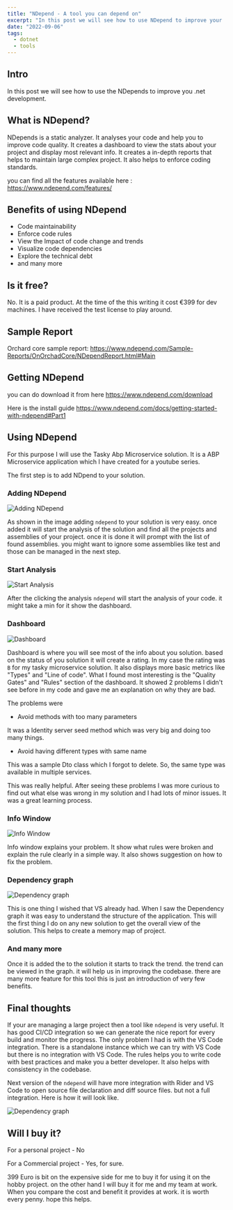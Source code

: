 ```yaml
---
title: "NDepend - A tool you can depend on"
excerpt: "In this post we will see how to use NDepend to improve your .net development."
date: "2022-09-06"
tags:
  - dotnet
  - tools
---
```


<YoutubeVideo videoId={props.videoId} />

<TOCInline toc={props.toc} asDisclosure />

## Intro

In this post we will see how to use the NDepends to improve you .net development.

## What is NDepend?

NDepends is a static analyzer. It analyses your code and help you to improve code quality. It creates a dashboard to view the stats about your project and display most relevant info. It creates a in-depth reports that helps to maintain large complex project. It also helps to enforce coding standards.

you can find all the features available here : https://www.ndepend.com/features/

## Benefits of using NDepend

- Code maintainability
- Enforce code rules
- View the Impact of code change and trends
- Visualize code dependencies
- Explore the technical debt
- and many more

## Is it free?

No. It is a paid product. At the time of the this writing it cost €399 for dev machines. I have received the test license to play around.

## Sample Report

Orchard core sample report: https://www.ndepend.com/Sample-Reports/OnOrchadCore/NDependReport.html#Main

## Getting NDepend

you can do download it from here https://www.ndepend.com/download

Here is the install guide https://www.ndepend.com/docs/getting-started-with-ndepend#Part1

## Using NDepend

For this purpose I will use the Tasky Abp Microservice solution. It is a ABP Microservice application which I have created for a youtube series.

The first step is to add NDpend to your solution.

### Adding NDepend

![Adding NDepend](https://raw.githubusercontent.com/antosubash/images/main/assets/posts/ndepend/ndepend1.png)

As shown in the image adding `ndepend` to your solution is very easy. once added it will start the analysis of the solution and find all the projects and assemblies of your project. once it is done it will prompt with the list of found assemblies. you might want to ignore some assemblies like test and those can be managed in the next step.

### Start Analysis

![Start Analysis](https://raw.githubusercontent.com/antosubash/images/main/assets/posts/ndepend/ndepend2.png)

After the clicking the analysis `ndepend` will start the analysis of your code. it might take a min for it show the dashboard.

### Dashboard

![Dashboard](https://raw.githubusercontent.com/antosubash/images/main/assets/posts/ndepend/ndepend3.png)

Dashboard is where you will see most of the info about you solution. based on the status of you solution it will create a rating. In my case the rating was `B` for my tasky microservice solution. It also displays more basic metrics like "Types" and "Line of code". What I found most interesting is the "Quality Gates" and "Rules" section of the dashboard. It showed 2 problems I didn't see before in my code and gave me an explanation on why they are bad.

The problems were

- Avoid methods with too many parameters

It was a Identity server seed method which was very big and doing too many things.

- Avoid having different types with same name

This was a sample Dto class which I forgot to delete. So, the same type was available in multiple services.

This was really helpful. After seeing these problems I was more curious to find out what else was wrong in my solution and I had lots of minor issues. It was a great learning process.

### Info Window

![Info Window](https://raw.githubusercontent.com/antosubash/images/main/assets/posts/ndepend/ndepend4.png)

Info window explains your problem. It show what rules were broken and explain the rule clearly in a simple way. It also shows suggestion on how to fix the problem.

### Dependency graph

![Dependency graph](https://raw.githubusercontent.com/antosubash/images/main/assets/posts/ndepend/ndepend5.png)

This is one thing I wished that VS already had. When I saw the Dependency graph it was easy to understand the structure of the application. This will the first thing I do on any new solution to get the overall view of the solution. This helps to create a memory map of project.

### And many more

Once it is added the to the solution it starts to track the trend. the trend can be viewed in the graph. it will help us in improving the codebase. there are many more feature for this tool this is just an introduction of very few benefits.

## Final thoughts

If your are managing a large project then a tool like `ndepend` is very useful. It has good CI/CD integration so we can generate the nice report for every build and monitor the progress. The only problem I had is with the VS Code integration. There is a standalone instance which we can try with VS Code but there is no integration with VS Code. The rules helps you to write code with best practices and make you a better developer. It also helps with consistency in the codebase.

Next version of the `ndepend` will have more integration with Rider and VS Code to open source file declaration and diff source files. but not a full integration. Here is how it will look like.

![Dependency graph](https://raw.githubusercontent.com/antosubash/images/main/assets/posts/ndepend/ndepend6.png)

## Will I buy it?

For a personal project - No

For a Commercial project - Yes, for sure.

399 Euro is bit on the expensive side for me to buy it for using it on the hobby project. on the other hand I will buy it for me and my team at work. When you compare the cost and benefit it provides at work. it is worth every penny. hope this helps.

